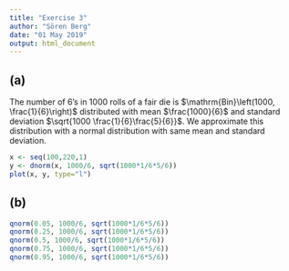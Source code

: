 ```yaml
---
title: "Exercise 3"
author: "Sören Berg"
date: "01 May 2019"
output: html_document
---
```


## (a)

The number of 6's in 1000 rolls of a fair die is $\mathrm{Bin}\left(1000, \frac{1}{6}\right)$ distributed with mean $\frac{1000}{6}$ and standard deviation $\sqrt{1000 \frac{1}{6}\frac{5}{6}}$. We approximate this distribution with a normal distribution with same mean and standard deviation.

```r
x <- seq(100,220,1)
y <- dnorm(x, 1000/6, sqrt(1000*1/6*5/6)) 
plot(x, y, type="l")
```

## (b)

```r
qnorm(0.05, 1000/6, sqrt(1000*1/6*5/6)) 
qnorm(0.25, 1000/6, sqrt(1000*1/6*5/6)) 
qnorm(0.5, 1000/6, sqrt(1000*1/6*5/6)) 
qnorm(0.75, 1000/6, sqrt(1000*1/6*5/6)) 
qnorm(0.95, 1000/6, sqrt(1000*1/6*5/6)) 
```
